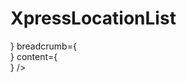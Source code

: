 

<Meta title="Templates/XpressView" component={XpressView} />


# XpressLocationList

<Canvas>
    <Story name="Basic">
        <XpressView
            header={<div class="box" />}
            breadcrumb={<div class="box" />}
            content={<div class="box" />}
        />
    </Story>
</Canvas>